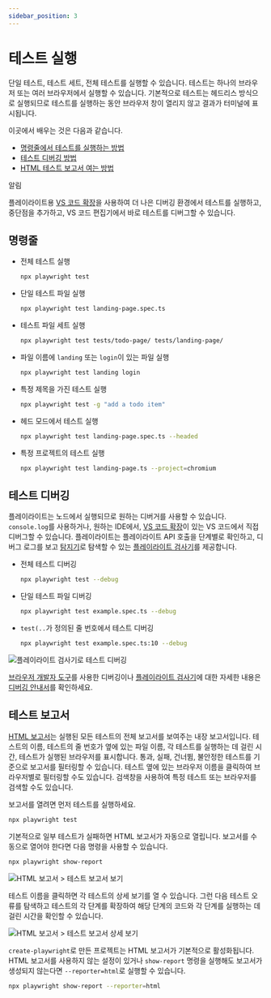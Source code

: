 ```yaml
---
sidebar_position: 3
---
```



# 테스트 실행

단일 테스트, 테스트 세트, 전체 테스트를 실행할 수 있습니다. 테스트는 하나의 브라우저 또는 여러 브라우저에서 실행할 수 있습니다. 기본적으로 테스트는 헤드리스 방식으로 실행되므로 테스트를 실행하는 동안 브라우저 창이 열리지 않고 결과가 터미널에 표시됩니다.

이곳에서 배우는 것은 다음과 같습니다.

- [명령줄에서 테스트를 실행하는 방법](#명령줄)
- [테스트 디버깅 방법](#테스트-디버깅)
- [HTML 테스트 보고서 여는 방법](#테스트-보고서)

알림

플레이라이트용 [VS 코드 확장](docs/test/playwright/getting-started/vs-code.mdx)을 사용하여 더 나은 디버깅 환경에서 테스트를 실행하고, 중단점을 추가하고, VS 코드 편집기에서 바로 테스트를 디버그할 수 있습니다.

## 명령줄

- 전체 테스트 실행

  ```bash
  npx playwright test
  ```

- 단일 테스트 파일 실행

  ```bash
  npx playwright test landing-page.spec.ts
  ```

- 테스트 파일 세트 실행

  ```bash
  npx playwright test tests/todo-page/ tests/landing-page/
  ```

- 파일 이름에 `landing` 또는 `login`이 있는 파일 실행

  ```bash
  npx playwright test landing login
  ```

- 특정 제목을 가진 테스트 실행

  ```bash
  npx playwright test -g "add a todo item"
  ```

- 헤드 모드에서 테스트 실행

  ```bash
  npx playwright test landing-page.spec.ts --headed
  ```

- 특정 프로젝트의 테스트 실행

  ```bash
  npx playwright test landing-page.ts --project=chromium
  ```

## 테스트 디버깅

플레이라이트는 노드에서 실행되므로 원하는 디버거를 사용할 수 있습니다. `console.log`를 사용하거나, 원하는 IDE에서, [VS 코드 확장](docs/test/playwright/getting-started/vs-code.mdx)이 있는 VS 코드에서 직접 디버그할 수 있습니다. 플레이라이트는 플레이라이트 API 호출을 단계별로 확인하고, 디버그 로그를 보고 [탐지기](https://playwright.dev/docs/locators)로 탐색할 수 있는 [플레이라이트 검사기](https://playwright.dev/docs/debug#playwright-inspector)를 제공합니다.

- 전체 테스트 디버깅

  ```bash
  npx playwright test --debug
  ```

- 단일 테스트 파일 디버깅

  ```bash
  npx playwright test example.spec.ts --debug
  ```

- `test(..`가 정의된 줄 번호에서 테스트 디버깅

  ```bash
  npx playwright test example.spec.ts:10 --debug
  ```

<Image
  img={debuggingTestsWithThePlaywrightInspector}
  alt="플레이라이트 검사기로 테스트 디버깅"
/>

[브라우저 개발자 도구](https://playwright.dev/docs/debug#browser-developer-tools)를 사용한 디버깅이나 [플레이라이트 검사기](https://playwright.dev/docs/debug#playwright-inspector)에 대한 자세한 내용은 [디버깅 안내서](https://playwright.dev/docs/debug)를 확인하세요.

## 테스트 보고서

[HTML 보고서](https://playwright.dev/docs/test-reporters#html-reporter)는 실행된 모든 테스트의 전체 보고서를 보여주는 내장 보고서입니다. 테스트의 이름, 테스트의 줄 번호가 옆에 있는 파일 이름, 각 테스트를 실행하는 데 걸린 시간, 테스트가 실행된 브라우저를 표시합니다. 통과, 실패, 건너뜀, 불안정한 테스트를 기준으로 보고서를 필터링할 수 있습니다. 테스트 옆에 있는 브라우저 이름을 클릭하여 브라우저별로 필터링할 수도 있습니다. 검색창을 사용하여 특정 테스트 또는 브라우저를 검색할 수도 있습니다.

보고서를 열려면 먼저 테스트를 실행하세요.

```bash
npx playwright test
```

기본적으로 일부 테스트가 실패하면 HTML 보고서가 자동으로 열립니다. 보고서를 수동으로 열어야 한다면 다음 명령을 사용할 수 있습니다.

```bash
npx playwright show-report
```

<Image
  img={htmlReporterTestReportsView}
  alt="HTML 보고서 > 테스트 보고서 보기"
/>

테스트 이름을 클릭하면 각 테스트의 상세 보기를 열 수 있습니다. 그런 다음 테스트 오류를 탐색하고 테스트의 각 단계를 확장하여 해당 단계의 코드와 각 단계를 실행하는 데 걸린 시간을 확인할 수 있습니다.

<Image
  img={htmlReporterTestReportsDetailedView}
  alt="HTML 보고서 > 테스트 보고서 상세 보기"
/>

`create-playwright`로 만든 프로젝트는 HTML 보고서가 기본적으로 활성화됩니다. HTML 보고서를 사용하지 않는 설정이 있거나 `show-report` 명령을 실행해도 보고서가 생성되지 않는다면 `--reporter=html`로 실행할 수 있습니다.

```bash
npx playwright show-report --reporter=html
```
